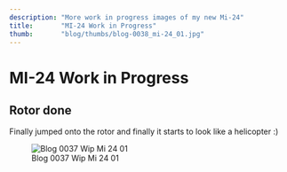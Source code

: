 ```yaml
---
description: "More work in progress images of my new Mi-24"
title:       "MI-24 Work in Progress"
thumb:       "blog/thumbs/blog-0038_mi-24_01.jpg"
---
```


MI-24 Work in Progress
======================

Rotor done
----------
Finally jumped onto the rotor and finally it starts to look like a helicopter :)

![Blog 0037 Wip Mi 24 01](/images/blog/blog-0038_mi-24_01.jpg)
